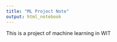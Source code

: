 ```yaml
---
title: "ML Project Note"
output: html_notebook
---
```


This is a project of machine learning in WIT

```r

```
